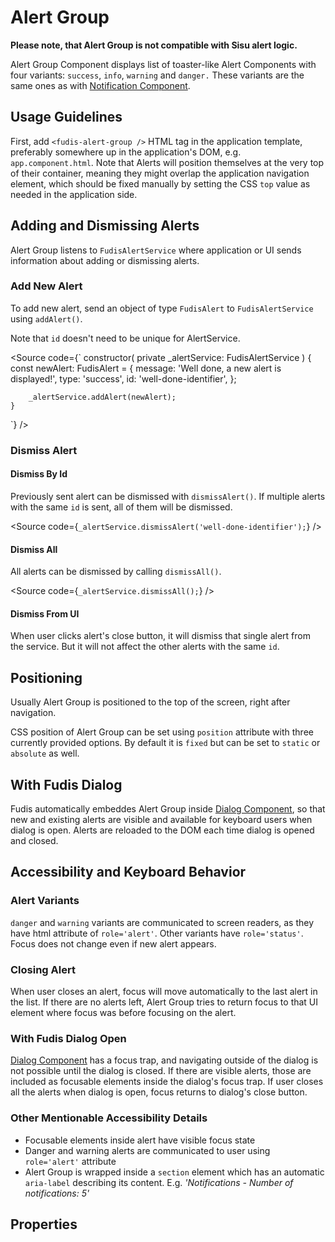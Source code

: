 
<Meta title="Components/Alert Group" />

# Alert Group

**Please note, that Alert Group is not compatible with Sisu alert logic.**

Alert Group Component displays list of toaster-like Alert Components with four variants: `success`, `info`, `warning` and `danger.` These variants are the same ones as with [Notification Component](/docs/components-notification--documentation).

## Usage Guidelines

First, add `<fudis-alert-group />` HTML tag in the application template, preferably somewhere up in the application's DOM, e.g. `app.component.html`.
Note that Alerts will position themselves at the very top of their container, meaning they might overlap the application navigation element, which should be fixed manually by setting the CSS `top` value as needed in the application side.

## Adding and Dismissing Alerts

Alert Group listens to `FudisAlertService` where application or UI sends information about adding or dismissing alerts.

### Add New Alert

To add new alert, send an object of type `FudisAlert` to `FudisAlertService` using `addAlert()`.

Note that `id` doesn't need to be unique for AlertService.

<Source
  code={`
constructor(
	private _alertService: FudisAlertService
	) {
		const newAlert: FudisAlert = {
			message: 'Well done, a new alert is displayed!',
			type: 'success',
			id: 'well-done-identifier',
		};

    	_alertService.addAlert(newAlert);
    }

`}
/>

### Dismiss Alert

#### Dismiss By Id

Previously sent alert can be dismissed with `dismissAlert()`. If multiple alerts with the same `id` is sent, all of them will be dismissed.

<Source
  code={`
_alertService.dismissAlert('well-done-identifier');
`}
/>

#### Dismiss All

All alerts can be dismissed by calling `dismissAll()`.

<Source
  code={`
_alertService.dismissAll();
`}
/>

#### Dismiss From UI

When user clicks alert's close button, it will dismiss that single alert from the service. But it will not affect the other alerts with the same `id`.

## Positioning

Usually Alert Group is positioned to the top of the screen, right after navigation.

CSS position of Alert Group can be set using `position` attribute with three currently provided options. By default it is `fixed` but can be set to `static` or `absolute` as well.

## With Fudis Dialog

Fudis automatically embeddes Alert Group inside [Dialog Component](/docs/components-dialog--documentation), so that new and existing alerts are visible and available for keyboard users when dialog is open.
Alerts are reloaded to the DOM each time dialog is opened and closed.

## Accessibility and Keyboard Behavior

### Alert Variants

`danger` and `warning` variants are communicated to screen readers, as they have html attribute of `role='alert'`. Other variants have `role='status'`. Focus does not change even if new alert appears.

### Closing Alert

When user closes an alert, focus will move automatically to the last alert in the list. If there are no alerts left, Alert Group tries to return focus to that UI element where focus was before focusing on the alert.

### With Fudis Dialog Open

[Dialog Component](/docs/components-dialog--documentation) has a focus trap, and navigating outside of the dialog is not possible until the dialog is closed. If there are visible alerts, those are included as focusable elements inside the dialog's focus trap. If user closes all the alerts when dialog is open, focus returns to dialog's close button.

### Other Mentionable Accessibility Details

- Focusable elements inside alert have visible focus state
- Danger and warning alerts are communicated to user using `role='alert'` attribute
- Alert Group is wrapped inside a `section` element which has an automatic `aria-label` describing its content. E.g. _'Notifications - Number of notifications: 5'_

## Properties

<ArgTypes of={AlertGroupComponent} />
